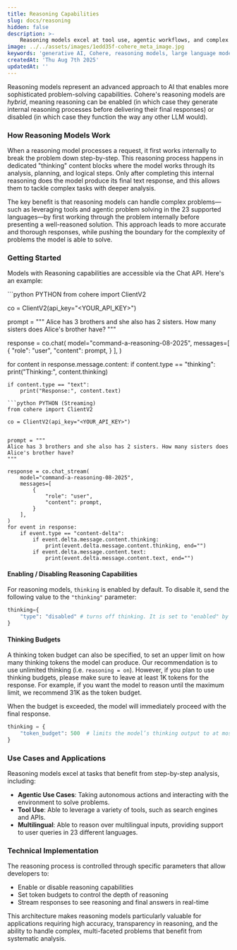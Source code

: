 ```yaml
---
title: Reasoning Capabilities
slug: docs/reasoning
hidden: false
description: >-
    Reasoning models excel at tool use, agentic workflows, and complex problem-solving. This page provides a general overview of Cohere's reasoning capalities.
image: ../../assets/images/1edd35f-cohere_meta_image.jpg
keywords: 'generative AI, Cohere, reasoning models, large language models'
createdAt: 'Thu Aug 7th 2025'
updatedAt: ''
---
```


Reasoning models represent an advanced approach to AI that enables more sophisticated problem-solving capabilities. Cohere's reasoning models are _hybrid_, meaning reasoning can be enabled (in which case they generate internal reasoning processes before delivering their final responses) or disabled (in which case they function the way any other LLM would). 

### How Reasoning Models Work

When a reasoning model processes a request, it first works internally to break the problem down step-by-step. This reasoning process happens in dedicated "thinking" content blocks where the model works through its analysis, planning, and logical steps. Only after completing this internal reasoning does the model produce its final text response, and this allows them to tackle complex tasks with deeper analysis.

The key benefit is that reasoning models can handle complex problems—such as leveraging tools and agentic problem solving in the 23 supported languages—by first working through the problem internally before presenting a well-reasoned solution. This approach leads to more accurate and thorough responses, while pushing the boundary for the complexity of problems the model is able to solve.

### Getting Started
Models with Reasoning capabilities are accessible via the Chat API. Here's an example:

<CodeBlocks>
```python PYTHON 
from cohere import ClientV2

co = ClientV2(api_key="<YOUR_API_KEY>")

prompt = """
Alice has 3 brothers and she also has 2 sisters. How many sisters does Alice's brother have?
"""

response = co.chat(
    model="command-a-reasoning-08-2025",
    messages=[
        {
            "role": "user",
            "content": prompt,
        }
    ],
)

for content in response.message.content:
	if content.type == "thinking":
		print("Thinking:", content.thinking)

	if content.type == "text":
		print("Response:", content.text)
```
```python PYTHON (Streaming) 
from cohere import ClientV2

co = ClientV2(api_key="<YOUR_API_KEY>")        


prompt = """
Alice has 3 brothers and she also has 2 sisters. How many sisters does Alice's brother have?
"""

response = co.chat_stream(
    model="command-a-reasoning-08-2025",
    messages=[
        {
            "role": "user",
            "content": prompt,
        }
    ],
)
for event in response:
    if event.type == "content-delta":
        if event.delta.message.content.thinking:
            print(event.delta.message.content.thinking, end="")
        if event.delta.message.content.text:
            print(event.delta.message.content.text, end="")
```
</CodeBlocks>


#### Enabling / Disabling Reasoning Capabilities
For reasoning models, `thinking` is enabled by default. To disable it, send the following value to the `"thinking"` parameter:

```python PYTHON 
thinking={ 
    "type": "disabled" # turns off thinking. It is set to "enabled" by default.
}
```

#### Thinking Budgets

A thinking token budget can also be specified, to set an upper limit on how many thinking tokens the model can produce. Our recommendation is to use unlimited thinking (i.e. `reasoning = on`). However, if you plan to use thinking budgets, please make sure to leave at least 1K tokens for the response. For example, if you want the model to reason until the maximum limit, we recommend 31K as the token budget. 

When the budget is exceeded, the model will immediately proceed with the final response.

```python PYTHON
thinking = {
    "token_budget": 500  # limits the model’s thinking output to at most 500 tokens
}
```

### Use Cases and Applications

Reasoning models excel at tasks that benefit from step-by-step analysis, including:

- **Agentic Use Cases**: Taking autonomous actions and interacting with the environment to solve problems.
- **Tool Use**: Able to leverage a variety of tools, such as search engines and APIs.
- **Multilingual**: Able to reason over multilingual inputs, providing support to user queries in 23 different languages.

### Technical Implementation

The reasoning process is controlled through specific parameters that allow developers to:
- Enable or disable reasoning capabilities
- Set token budgets to control the depth of reasoning
- Stream responses to see reasoning and final answers in real-time

This architecture makes reasoning models particularly valuable for applications requiring high accuracy, transparency in reasoning, and the ability to handle complex, multi-faceted problems that benefit from systematic analysis. 